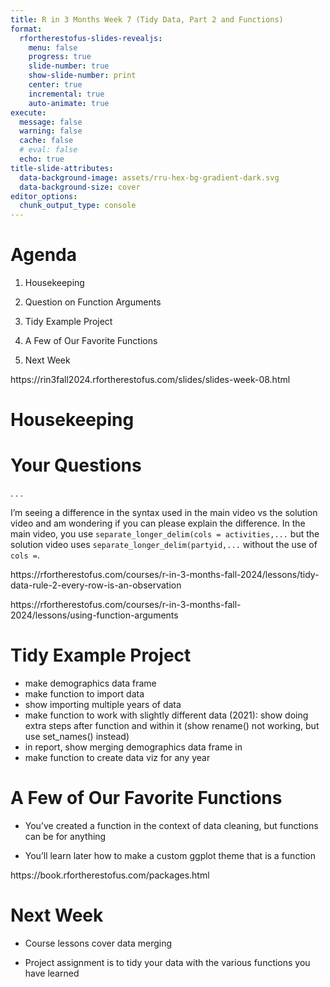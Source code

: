 ```yaml
---
title: R in 3 Months Week 7 (Tidy Data, Part 2 and Functions)
format:
  rfortherestofus-slides-revealjs:
    menu: false
    progress: true
    slide-number: true
    show-slide-number: print
    center: true
    incremental: true
    auto-animate: true
execute: 
  message: false
  warning: false
  cache: false
  # eval: false
  echo: true
title-slide-attributes:
  data-background-image: assets/rru-hex-bg-gradient-dark.svg
  data-background-size: cover
editor_options: 
  chunk_output_type: console
---
```


# Agenda

1. Housekeeping

1. Question on Function Arguments

1. Tidy Example Project

1. A Few of Our Favorite Functions

1. Next Week

::: {.notes}
https://rin3fall2024.rfortherestofus.com/slides/slides-week-08.html
:::

# Housekeeping {.inverse}



# Your Questions

. . .

I'm seeing a difference in the syntax used in the main video vs the solution video and am wondering if you can please explain the difference. In the main video, you use `separate_longer_delim(cols = activities,...` but the solution video uses `separate_longer_delim(partyid,...` without the use of `cols =`.

::: {.notes}
https://rfortherestofus.com/courses/r-in-3-months-fall-2024/lessons/tidy-data-rule-2-every-row-is-an-observation

https://rfortherestofus.com/courses/r-in-3-months-fall-2024/lessons/using-function-arguments
:::


# Tidy Example Project

::: {.notes}
- make demographics data frame
- make function to import data
- show importing multiple years of data
- make function to work with slightly different data (2021): show doing extra steps after function and within it (show rename() not working, but use set_names() instead)
- in report, show merging demographics data frame in
- make function to create data viz for any year
:::

# A Few of Our Favorite Functions

- You've created a function in the context of data cleaning, but functions can be for anything

- You'll learn later how to make a custom ggplot theme that is a function

::: {.notes}
https://book.rfortherestofus.com/packages.html
:::

# Next Week

- Course lessons cover data merging

- Project assignment is to tidy your data with the various functions you have learned
